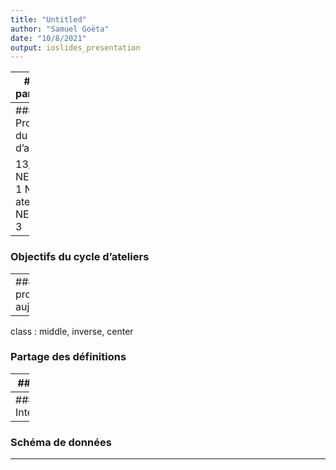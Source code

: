 ```yaml
---
title: "Untitled"
author: "Samuel Goëta"
date: "10/8/2021"
output: ioslides_presentation
---
```


---
### Les partenaires


---
### Programme du cycle d'ateliers

13/10 : 
NEC, atelier 1 
NEC, atelier 2 
NEC, atelier 3

---
### Objectifs du cycle d'ateliers 


---
### Au programme aujourd'hui


---

class : middle, inverse, center

### Partage des définitions

---
### Standard


---
### Interopérabilité 


---
### Schéma de données


---
### 